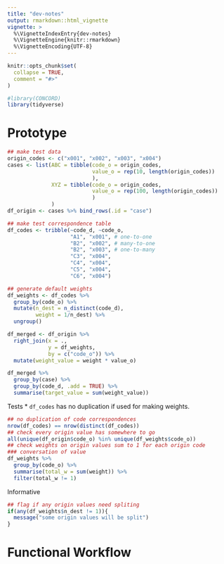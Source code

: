```yaml
---
title: "dev-notes"
output: rmarkdown::html_vignette
vignette: >
  %\VignetteIndexEntry{dev-notes}
  %\VignetteEngine{knitr::rmarkdown}
  %\VignetteEncoding{UTF-8}
---
```


```r
knitr::opts_chunk$set(
  collapse = TRUE,
  comment = "#>"
)
```

```r
#library(CONCORD)
library(tidyverse)
```

# Prototype
```r
## make test data
origin_codes <- c("x001", "x002", "x003", "x004")
cases <- list(ABC = tibble(code_o = origin_codes,
                           value_o = rep(10, length(origin_codes))
                           ),
              XYZ = tibble(code_o = origin_codes,
                           value_o = rep(100, length(origin_codes))
                           )
              )
df_origin <- cases %>% bind_rows(.id = "case")

## make test correspondence table
df_codes <- tribble(~code_d, ~code_o,
                    "A1", "x001", # one-to-one
                    "B2", "x002", # many-to-one
                    "B2", "x003", # one-to-many
                    "C3", "x004",
                    "C4", "x004",
                    "C5", "x004",
                    "C6", "x004")

## generate default weights
df_weights <- df_codes %>%
  group_by(code_o) %>%
  mutate(n_dest = n_distinct(code_d),
         weight = 1/n_dest) %>%
  ungroup()
```

```r
df_merged <- df_origin %>%
  right_join(x = .,
             y = df_weights,
             by = c("code_o")) %>%
  mutate(weight_value = weight * value_o)

df_merged %>%
  group_by(case) %>%
  group_by(code_d, .add = TRUE) %>%
  summarise(target_value = sum(weight_value))
```

Tests
* `df_codes` has no duplication if used for making weights.

```r
## no duplication of code correspondences
nrow(df_codes) == nrow(distinct(df_codes))
## check every origin value has somewhere to go
all(unique(df_origin$code_o) %in% unique(df_weights$code_o))
## check weights on origin values sum to 1 for each origin code
### conversation of value
df_weights %>%
  group_by(code_o) %>%
  summarise(total_w = sum(weight)) %>%
  filter(total_w != 1)
```
Informative
```r
## flag if any origin values need spliting
if(any(df_weights$n_dest != 1)){
  message("some origin values will be split")
}


```

# Functional Workflow
```r

```

